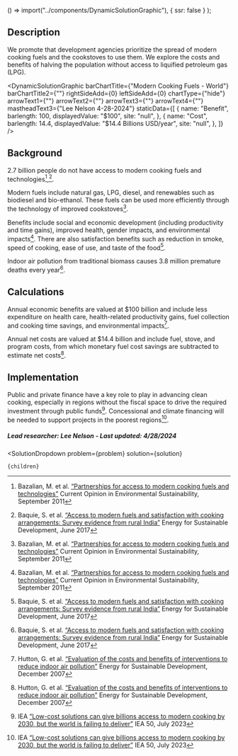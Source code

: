 
  () => import("../components/DynamicSolutionGraphic"),
  { ssr: false }
);


## Description
We promote that development agencies prioritize the spread of modern cooking fuels and the cookstoves to use them. We explore the costs and benefits of halving the population without access to liquified petroleum gas (LPG).

<DynamicSolutionGraphic
  barChartTitle={"Modern Cooking Fuels - World"}
  barChartTitle2={""}
  rightSideAdd={0}
  leftSideAdd={0}
  chartType={"hide"}
  arrowText1={""}
  arrowText2={""}
  arrowText3={""}
  arrowText4={""}
  mastheadText3={"Lee Nelson 4-28-2024"}
 staticData={[
    {
     name: "Benefit",
      barlength: 100,
      displayedValue: "$100",
      site: "null",
    },
    {
      name: "Cost",
      barlength: 14.4,
      displayedValue: "$14.4 Billions USD/year",
      site: "null",
    },
  ]}
/>


## Background
2.7 billion people do not have access to modern cooking fuels and technologies[^”1”],[^”2”].

Modern fuels include natural gas, LPG, diesel, and renewables such as biodiesel and bio-ethanol. These fuels can be used more efficiently through the technology of improved cookstoves[^”1”].

Benefits include social and economic development (including productivity and time gains), improved health, gender impacts, and environmental impacts[^”1”]. There are also satisfaction benefits such as reduction in smoke, speed of cooking, ease of use, and taste of the food[^”2”].

Indoor air pollution from traditional biomass causes 3.8 million premature deaths every year[^”2”].


## Calculations
Annual economic benefits are valued at $100 billion and include less expenditure on health care, health-related productivity gains, fuel collection and cooking time savings, and environmental impacts[^”3”].

Annual net costs are valued at $14.4 billion and include fuel, stove, and program costs, from which monetary fuel cost savings are subtracted to estimate net costs[^”3”].


## Implementation
Public and private finance have a key role to play in advancing clean cooking, especially in regions without the fiscal space to drive the required investment through public funds[^”4”]. Concessional and climate financing will be needed to support projects in the poorest regions[^”4”].

##### Lead researcher: Lee Nelson - Last updated: 4/28/2024

[^”1”]: Bazalian, M. et al. [“Partnerships for access to modern cooking fuels and technologies”](https://doi.org/10.1016/j.cosust.2011.05.004) Current Opinion in Environmental Sustainability, September 2011

[^”2”]: Baquie, S. et al. [“Access to modern fuels and satisfaction with cooking arrangements: Survey evidence from rural India”](https://doi.org/10.1016/j.esd.2017.02.003) Energy for Sustainable Development, June 2017

[^”3”]: Hutton, G. et al. [“Evaluation of the costs and benefits of interventions to reduce indoor air pollution”](https://doi.org/10.1016/S0973-0826(08)60408-1) Energy for Sustainable Development, December 2007

[^”4”]: IEA [“Low-cost solutions can give billions access to modern cooking by 2030, but the world is failing to deliver”](https://www.iea.org/news/low-cost-solutions-can-give-billions-access-to-modern-cooking-by-2030-but-the-world-is-failing-to-deliver) IEA 50, July 2023


  <SolutionDropdown 
    problem={problem} 
    solution={solution}
  >
    {children}
  </SolutionDropdown>